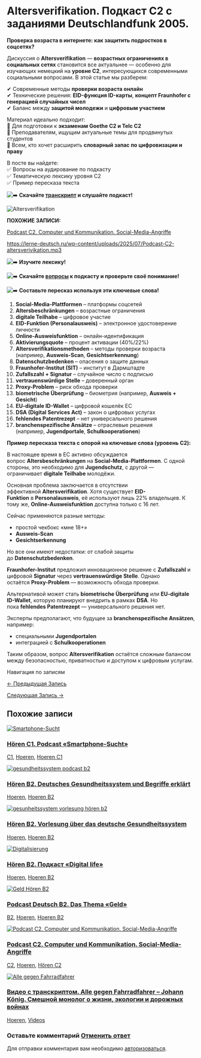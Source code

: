 # Altersverifikation. Подкаст С2 c заданиями Deutschlandfunk 2005.

<!-- Index: 2 | Date: 2025-07-19 20:49 +00:00 -->
<!-- Source: https://lerne-deutsch.ru/altersverifikation-deutschlandfunk-2005/ -->

**Проверка возраста в интернете: как защитить подростков в соцсетях?**

Дискуссия о **Altersverifikation** — **возрастных ограничениях в социальных сетях** становится все актуальнее — особенно для изучающих немецкий на **уровне С2**, интересующихся современными социальными вопросами. В этой статье мы разберем:

✔ Современные методы **проверки возраста онлайн**  
✔ Технические решения: **EID-функция ID-карты**, **концепт Fraunhofer с генерацией случайных чисел**  
✔ Баланс между **защитой молодежи** и **цифровым участием**

Материал идеально подходит:  
🔹 Для подготовки к **экзаменам Goethe C2 и Telc C2**  
🔹 Преподавателям, ищущим актуальные темы для продвинутых студентов  
🔹 Всем, кто хочет расширить **словарный запас по цифровизации и праву**

В посте вы найдете:  
✅ Вопросы на аудирование по подкасту  
✅ Тематическую лексику уровня С2  
✅ Пример пересказа текста

![➡️](https://s.w.org/images/core/emoji/15.1.0/svg/27a1.svg) **Скачайте [транскрипт](https://lerne-deutsch.ru/wp-content/uploads/2025/07/Podcast-C2-Altersvarifikation.docx) и слушайте подкаст!**

![Altersverifikation](https://lerne-deutsch.ru/wp-content/uploads/2025/07/Altersverifikation.png)

**ПОХОЖИЕ ЗАПИСИ:**

[Podcast C2. Computer und Kommunikation. Social-Media-Angriffe](https://lerne-deutsch.ru/podcast-c2-computer-und-kommunikation-social-media-angriffe/)

<https://lerne-deutsch.ru/wp-content/uploads/2025/07/Podcast-C2-altersverivikation.mp3>

![➡️](https://s.w.org/images/core/emoji/15.1.0/svg/27a1.svg) **Изучите лексику!**

![➡️](https://s.w.org/images/core/emoji/15.1.0/svg/27a1.svg) **Скачайте [вопросы](https://lerne-deutsch.ru/wp-content/uploads/2025/07/Altersverifikation.-Allgemeine-Fragen-zum-Thema.docx) к подкасту и проверьте своё понимание!**

![➡️](https://s.w.org/images/core/emoji/15.1.0/svg/27a1.svg) **Cоставьте пересказ используя эти ключевые слова!**

1. **Social-Media-Plattformen** – платформы соцсетей
2. **Altersbeschränkungen** – возрастные ограничения
3. **digitale Teilhabe** – цифровое участие
4. **EID-Funktion (Personalausweis)** – электронное удостоверение личности
5. **Online-Ausweisfunktion** – онлайн-идентификация
6. **Aktivierungsquote** – процент активации (40%/22%)
7. **Altersverifikationsmethoden** – методы проверки возраста (например, **Ausweis-Scan**, **Gesichtserkennung**)
8. **Datenschutzbedenken** – опасения о защите данных
9. **Fraunhofer-Institut (SIT)** – институт в Дармштадте
10. **Zufallszahl + Signatur** – случайное число с подписью
11. **vertrauenswürdige Stelle** – доверенный орган
12. **Proxy-Problem** – риск обхода проверки
13. **biometrische Überprüfung** – биометрия (например, **Ausweis + Gesicht**)
14. **EU-digitale ID-Wallet** – цифровой кошелёк ЕС
15. **DSA (Digital Services Act)** – закон о цифровых услугах
16. **fehlendes Patentrezept** – нет универсального решения
17. **branchenspezifische Ansätze** – отраслевые решения (например, **Jugendportale**, **Schulkooperationen**)

**Пример пересказа текста с опорой на ключевые слова (уровень C2):**

В настоящее время в ЕС активно обсуждается вопрос **Altersbeschränkungen** на **Social-Media-Plattformen**. С одной стороны, это необходимо для **Jugendschutz**, с другой — ограничивает **digitale Teilhabe** молодёжи.

Основная проблема заключается в отсутствии эффективной **Altersverifikation**. Хотя существует **EID-Funktion** в **Personalausweis**, её используют лишь 22% владельцев. К тому же, **Online-Ausweisfunktion** доступна только с 16 лет.

Сейчас применяются разные методы:

* простой чекбокс «мне 18+»
* **Ausweis-Scan**
* **Gesichtserkennung**

Но все они имеют недостатки: от слабой защиты до **Datenschutzbedenken**.

**Fraunhofer-Institut** предложил инновационное решение с **Zufallszahl** и цифровой **Signatur** через **vertrauenswürdige Stelle**. Однако остаётся **Proxy-Problem** — возможность обхода проверки.

Альтернативой может стать **biometrische Überprüfung** или **EU-digitale ID-Wallet**, которую планируют внедрить в рамках **DSA**. Но пока **fehlendes Patentrezept** — универсального решения нет.

Эксперты предполагают, что будущее за **branchenspezifische Ansätzen**, например:

* специальными **Jugendportalen**
* интеграцией с **Schulkooperationen**

Таким образом, вопрос **Altersverifikation** остаётся сложным балансом между безопасностью, приватностью и доступом к цифровым услугам.


Навигация по записям

[← Предыдущая Запись](https://lerne-deutsch.ru/podcast-c2-computer-und-kommunikation-social-media-angriffe/ "Podcast C2. Computer und Kommunikation. Social-Media-Angriffe")

[Следующая Запись →](https://lerne-deutsch.ru/zeitverben-b1/ "Zeitverben. Немецкие выражения со словом 'Zeit' (B1)")

## Похожие записи

[![Smartphone-Sucht](https://lerne-deutsch.ru/wp-content/uploads/2025/04/Smartphone-Sucht.png)](https://lerne-deutsch.ru/hoeren-c1-smartphone-sucht/)

### [Hören C1. Podcast «Smartphone-Sucht»](https://lerne-deutsch.ru/hoeren-c1-smartphone-sucht/)

[C1](https://lerne-deutsch.ru/category/c1/), [Hoeren](https://lerne-deutsch.ru/category/hoeren/), [Hoeren С1](https://lerne-deutsch.ru/category/hoeren-%d1%811/)

[![gesundheitssystem podcast b2](https://lerne-deutsch.ru/wp-content/uploads/2025/04/gesundheitssystem-podcast-b2.png)](https://lerne-deutsch.ru/horen-b2-deutsches-gesundheitssystem/)

### [Hören B2. Deutsches Gesundheitssystem und Begriffe erklärt](https://lerne-deutsch.ru/horen-b2-deutsches-gesundheitssystem/)

[Hoeren](https://lerne-deutsch.ru/category/hoeren/), [Hoeren B2](https://lerne-deutsch.ru/category/hoeren-b2/)

[![gesunheitssystem vorlesung hören b2](https://lerne-deutsch.ru/wp-content/uploads/2025/04/gesunheitssystem-vorlesung-horen-b2.png)](https://lerne-deutsch.ru/sprechen-b2-vorlesung-uber-das-deutsche-gesundheitssystem/)

### [Hören B2. Vorlesung über das deutsche Gesundheitssystem](https://lerne-deutsch.ru/sprechen-b2-vorlesung-uber-das-deutsche-gesundheitssystem/)

[Hoeren](https://lerne-deutsch.ru/category/hoeren/), [Hoeren B2](https://lerne-deutsch.ru/category/hoeren-b2/)

[![Digitalisierung](https://lerne-deutsch.ru/wp-content/uploads/2025/09/Digitalisierung.png)](https://lerne-deutsch.ru/dfhgc-dfhdfn/)

### [Hören B2. Подкаст «Digital life»](https://lerne-deutsch.ru/dfhgc-dfhdfn/)

[Hoeren](https://lerne-deutsch.ru/category/hoeren/), [Hoeren B2](https://lerne-deutsch.ru/category/hoeren-b2/)

[![Geld Hören B2](https://lerne-deutsch.ru/wp-content/uploads/2025/08/Geld-Horen-B2.png)](https://lerne-deutsch.ru/geld-b2-podcast/)

### [Podcast Deutsch B2. Das Thema «Geld»](https://lerne-deutsch.ru/geld-b2-podcast/)

[B2](https://lerne-deutsch.ru/category/b2/), [Hoeren](https://lerne-deutsch.ru/category/hoeren/), [Hoeren B2](https://lerne-deutsch.ru/category/hoeren-b2/)

[![Podcast C2. Computer und Kommunikation. Social-Media-Angriffe](https://lerne-deutsch.ru/wp-content/uploads/2025/09/Social-Media-Angriffe.png)](https://lerne-deutsch.ru/podcast-c2-computer-und-kommunikation-social-media-angriffe/)

### [Podcast C2. Computer und Kommunikation. Social-Media-Angriffe](https://lerne-deutsch.ru/podcast-c2-computer-und-kommunikation-social-media-angriffe/)

[C2](https://lerne-deutsch.ru/category/c2/), [Hoeren](https://lerne-deutsch.ru/category/hoeren/), [Hören C2](https://lerne-deutsch.ru/category/horen-c2/)

[![Alle gegen Fahrradfahrer](https://lerne-deutsch.ru/wp-content/uploads/2025/07/Alle-gegen-Fahrradfahrer.png)](https://lerne-deutsch.ru/alle-gegen-fahrradfahrer-johann-konig/)

### [Видео с транскриптом. Alle gegen Fahrradfahrer – Johann König. Смешной монолог о жизни, экологии и дорожных войнах](https://lerne-deutsch.ru/alle-gegen-fahrradfahrer-johann-konig/)

[Hoeren](https://lerne-deutsch.ru/category/hoeren/), [Videos](https://lerne-deutsch.ru/category/videos/)

### Оставьте комментарий [Отменить ответ](/altersverifikation-deutschlandfunk-2005/#respond)

Для отправки комментария вам необходимо [авторизоваться](https://lerne-deutsch.ru/my-account/?redirect_to=https%3A%2F%2Flerne-deutsch.ru%2Faltersverifikation-deutschlandfunk-2005%2F).